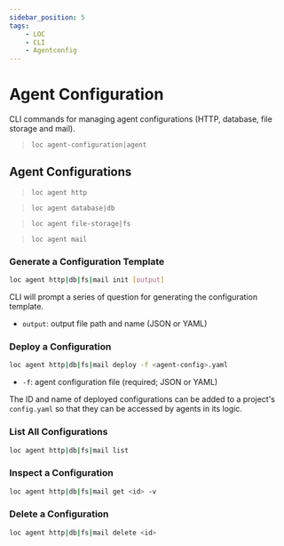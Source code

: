 ```yaml
---
sidebar_position: 5
tags:
    - LOC
    - CLI
    - Agentconfig
---
```


# Agent Configuration

CLI commands for managing agent configurations (HTTP, database, file storage and mail).

> `loc agent-configuration|agent`

## Agent Configurations

> `loc agent http`

> `loc agent database|db`

> `loc agent file-storage|fs`

> `loc agent mail`

### Generate a Configuration Template

```bash
loc agent http|db|fs|mail init [output]
```

CLI will prompt a series of question for generating the configuration template.

-   `output`: output file path and name (JSON or YAML)

### Deploy a Configuration

```bash
loc agent http|db|fs|mail deploy -f <agent-config>.yaml
```

-   `-f`: agent configuration file (required; JSON or YAML)

The ID and name of deployed configurations can be added to a project's `config.yaml` so that they can be accessed by agents in its logic.

### List All Configurations

```bash
loc agent http|db|fs|mail list
```

### Inspect a Configuration

```bash
loc agent http|db|fs|mail get <id> -v
```

### Delete a Configuration

```bash
loc agent http|db|fs|mail delete <id>
```
